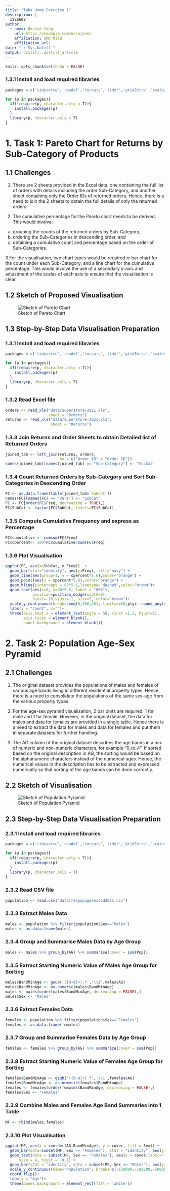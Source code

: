 ```yaml
---
title: "Take Home Exercise 1"
description: |
  ISSS608
author:
  - name: Bennie Yang
    url: https://example.com/norajones
    affiliation: SMU MITB
    affiliation_url: 
date: "`r Sys.Date()`"
output: distill::distill_article
---
```


```r
knitr::opts_chunk$set(echo = FALSE)
```

### 1.3.1 Install and load required libraries
```r
packages = c('tidyverse','readxl','forcats','tidyr','gridExtra','scales')

for (p in packages){
  if(!require(p, character.only = T)){
    install.packages(p)
  }
  library(p, character.only = T)
}
```
# 1. Task 1: Pareto Chart for Returns by Sub-Category of Products
## 1.1 Challenges
1. There are 2 sheets provided in the Excel data, one containing the full list of orders with details including the order Sub-Category, and another sheet containing only the Order IDs of returned orders. Hence, there is a need to join the 2 sheets to obtain the full details of only the returned orders.

2. The cumulative percentage for the Pareto chart needs to be derived. This would involve:
(a)   grouping the counts of the returned orders by Sub-Category, 
(b)   ordering the Sub-Categories in descending order, and 
(c)   obtaining a cumulative count and percentage based on the order of Sub-Categories. 

3   For the visualisation, two chart types would be required ie bar chart for the count under each Sub-Category, and a line chart for the cumulative percentage. This would involve the use of a secondary y-axis and adjustment of the scales of each axis to ensure that the visualisation is clear.

## 1.2 Sketch of Proposed Visualisation
![Sketch of Pareto Chart](./images/Sketch_Pareto.jpg)


## 1.3 Step-by-Step Data Visualisation Preparation

### 1.3.1 Install and load required libraries
```r
packages = c('tidyverse','readxl','forcats','tidyr','gridExtra','scales')

for (p in packages){
  if(!require(p, character.only = T)){
    install.packages(p)
  }
  library(p, character.only = T)
}
```

### 1.3.2 Read Excel file
```r
orders <- read_xls("data/Superstore-2021.xls",
                   sheet = "Orders")
returns <- read_xls("data/Superstore-2021.xls",
                    sheet = "Returns")
```

### 1.3.3 Join Returns and Order Sheets to obtain Detailed list of Returned Orders
```r
joined_tab <- left_join(returns, orders,
                        by = c("Order ID" = "Order ID"))
names(joined_tab)[names(joined_tab) == "Sub-Category"] <- "SubCat"
```

### 1.3.4 Count Returned Orders by Sub-Category and Sort Sub-Categories in Descending Order
```r
FC <- as.data.frame(table(joined_tab$`SubCat`))
names(FC)[names(FC) == "Var1"] <- "SubCat"
FC <- FC[order(FC$Freq, decreasing = TRUE),]
FC$SubCat <- factor(FC$SubCat, levels=FC$SubCat)
```

### 1.3.5 Compute Cumulative Frequency and express as Percentage
```r
FC$cumulative <- cumsum(FC$Freq)
FC$cpercent<- 100*FC$cumulative/sum(FC$Freq)
```


### 1.3.6 Plot Visualisation
```r
ggplot(FC, aes(x=SubCat, y-Freq))  + 
  geom_bar(stat="identity", aes(y=Freq), fill="navy") +
  geom_line(aes(group=1, y = cpercent*5.6),color="orange") +
  geom_point(aes(y = cpercent*5.6),color="orange") +
  geom_hline(yintercept = 80*5.6,linetype="dashed",color="brown")+
  geom_text(aes(x=0, y=80*5.6, label = "80%"),
            position=position_dodge(width=0),
            hjust=-26,vjust=-1, size=5, color="brown")+
  scale_y_continuous(breaks=seq(0,560,50), limits=c(0,plyr::round_any(max(FC$Freq),10,f=ceiling)), sec.axis = sec_axis(trans=~./5.6, name="Cumulative %"))+
  labs(y = "Count", x="")+
  theme(axis.text.x = element_text(angle = 50, vjust =1.2, hjust=1),
        axis.ticks = element_blank(),
        panel.background = element_blank())
```
# 2. Task 2: Population Age-Sex Pyramid
## 2.1 Challenges
1. The original dataset provides the populations of males and females of various age bands living in different residential property types. Hence, there is a need to consolidate the populations of the same sex-age from the various property types.

2. For the age-sex pyramid visualisation, 2 bar plots are required, 1 for male and 1 for female. However, in the original dataset, the data for males and data for females are provided in a single table. Hence there is a need to extract the data for males and data for females and put them in separate datasets for further handling.

3. The AG column of the original dataset describes the age bands in a mix of numeric and non-numeric characters, for example "0_to_4". If sorted based on the original description in AG, the sorting would be based on the alphanumeric characters instead of the numerical ages. Hence, the numerical values in the description has to be extracted and expressed numerically so that sorting of the age bands can be done correctly.

## 2.2 Sketch of Visualisation

![Sketch of Population Pyramid](./images/Sketch_Population.jpg)


## 2.3 Step-by-Step Data Visualisation Preparation

### 2.3.1 Install and load required libraries
```r
packages = c('tidyverse','readxl','forcats','tidyr','gridExtra','scales')

for (p in packages){
  if(!require(p, character.only = T)){
    install.packages(p)
  }
  library(p, character.only = T)
}
```
### 2.3.2 Read CSV file
```r
population <- read.csv("data/respopagesextod2021.csv")
```

### 2.3.3 Extract Males Data
```r
males <- population %>% filter(population$Sex=="Males")
males <- as.data.frame(males)
```

### 2.3.4 Group and Summarise Males Data by Age Group
```r
males <- males %>% group_by(AG) %>% summarise(cover = sum(Pop))
```

### 2.3.5 Extract Starting Numeric Value of Males Age Group for Sorting
```r
males$BandMinAge <- gsub('([0-9]+).*','\\1',males$AG)
males$BandMinAge <- as.numeric(males$BandMinAge)
males <- males[order(males$BandMinAge, decreasing = FALSE),]
males$Sex <- "Males"
```

### 2.3.6 Extract Females Data
```r
females <- population %>% filter(population$Sex=="Females")
females <- as.data.frame(females)
```

### 2.3.7 Group and Summarise Females Data by Age Group
```r
females <- females %>% group_by(AG) %>% summarize(cover = sum(Pop))
```

### 2.3.8 Extract Starting Numeric Value of Females Age Group for Sorting
```r
females$BandMinAge <- gsub('([0-9]+).*','\\1',females$AG)
females$BandMinAge <- as.numeric(females$BandMinAge)
females <- females[order(females$BandMinAge, decreasing = FALSE),]
females$Sex <- "Females"
```

### 2.3.9 Combine Males and Females Age Band Summaries into 1 Table
```r
MF <- rbind(males,females)
```

### 2.3.10 Plot Visualisation
```r
ggplot(MF, aes(x = reorder(AG,BandMinAge), y = cover, fill = Sex)) + 
  geom_bar(data=subset(MF, Sex == "Females"), stat = "identity", aes(y=cover)) + 
  geom_text(data = subset(MF, Sex == "Females"), aes(y = cover,label=''), 
      size = 4, hjust = -0.1) +
  geom_bar(stat = "identity", data = subset(MF, Sex == "Males"), aes(y=cover * (-1)) )+
  scale_y_continuous(name="Population", breaks=c(-150000,-100000,-50000,0,50000,100000,150000), labels = abs(c(-150000,-100000,-50000,0,50000,100000,150000))) +
  coord_flip()+
  labs(x = "Age")+
  theme(panel.background = element_rect(fill = 'white'))
 
```